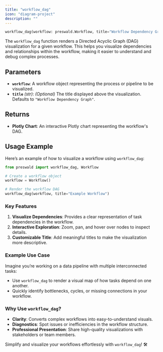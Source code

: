 ```yaml
---
title: "workflow_dag"
icon: "diagram-project"
description: ""
---
```


```python
workflow_dag(workflow: preswald.Workflow, title="Workflow Dependency Graph")
```

The `workflow_dag` function renders a Directed Acyclic Graph (DAG) visualization for a given workflow. This helps you visualize dependencies and relationships within the workflow, making it easier to understand and debug complex processes.

## Parameters

- **`workflow`**: A workflow object representing the process or pipeline to be visualized.
- **`title`** _(str)_: _(Optional)_ The title displayed above the visualization. Defaults to `"Workflow Dependency Graph"`.

## Returns

- **Plotly Chart**: An interactive Plotly chart representing the workflow's DAG.

## Usage Example

Here’s an example of how to visualize a workflow using `workflow_dag`:

```python
from preswald import workflow_dag, Workflow

# Create a workflow object
workflow = Workflow()

# Render the workflow DAG
workflow_dag(workflow, title="Example Workflow")
```

### Key Features

1. **Visualize Dependencies**: Provides a clear representation of task dependencies in the workflow.
2. **Interactive Exploration**: Zoom, pan, and hover over nodes to inspect details.
3. **Customizable Title**: Add meaningful titles to make the visualization more descriptive.

### Example Use Case

Imagine you’re working on a data pipeline with multiple interconnected tasks:

- Use `workflow_dag` to render a visual map of how tasks depend on one another.
- Quickly identify bottlenecks, cycles, or missing connections in your workflow.

### Why Use `workflow_dag`?

- **Clarity**: Converts complex workflows into easy-to-understand visuals.
- **Diagnostics**: Spot issues or inefficiencies in the workflow structure.
- **Professional Presentation**: Share high-quality visualizations with stakeholders or team members.

Simplify and visualize your workflows effortlessly with `workflow_dag`! 🛠️
